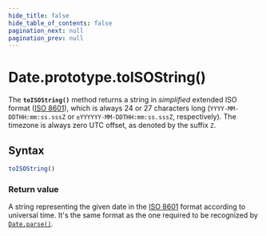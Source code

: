 ```yaml
---
hide_title: false
hide_table_of_contents: false
pagination_next: null
pagination_prev: null
---
```

# Date.prototype.toISOString()

The **`toISOString()`** method returns a string in _simplified_ extended ISO format ([ISO 8601](https://en.wikipedia.org/wiki/ISO_8601)), which is always 24 or 27 characters long (`YYYY-MM-DDTHH:mm:ss.sssZ` or `±YYYYYY-MM-DDTHH:mm:ss.sssZ`, respectively). The timezone is always zero UTC offset, as denoted by the suffix `Z`.

## Syntax

```js
toISOString()
```

### Return value

A string representing the given date in the [ISO 8601](https://en.wikipedia.org/wiki/ISO_8601) format according to universal time. It's the same format as the one required to be recognized by [`Date.parse()`](https://developer.mozilla.org/docs/Web/JavaScript/Reference/Global_Objects/Date/parse#date_time_string_format).
